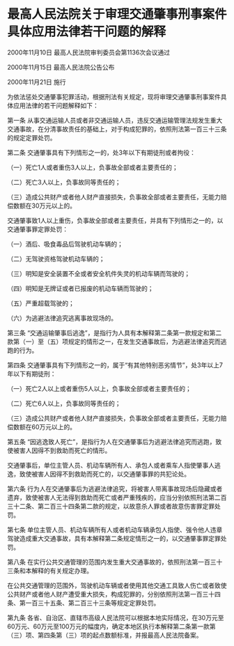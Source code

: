 # 最高人民法院关于审理交通肇事刑事案件具体应用法律若干问题的解释

2000年11月10日 最高人民法院审判委员会第1136次会议通过

2000年11月15日 最高人民法院公告公布

2000年11月21日 施行

  

为依法惩处交通肇事犯罪活动，根据刑法有关规定，现将审理交通肇事刑事案件具体应用法律的若干问题解释如下：

第一条 从事交通运输人员或者非交通运输人员，违反交通运输管理法规发生重大交通事故，在分清事故责任的基础上，对于构成犯罪的，依照刑法第一百三十三条的规定定罪处罚。

第二条 交通肇事具有下列情形之一的，处3年以下有期徒刑或者拘役：

（一）死亡1人或者重伤3人以上，负事故全部或者主要责任的；

（二）死亡3人以上，负事故同等责任的；

（三）造成公共财产或者他人财产直接损失，负事故全部或者主要责任，无能力赔偿数额在30万元以上的。

交通肇事致1人以上重伤，负事故全部或者主要责任，并具有下列情形之一的，以交通肇事罪定罪处罚：

（一）酒后、吸食毒品后驾驶机动车辆的；

（二）无驾驶资格驾驶机动车辆的；

（三）明知是安全装置不全或者安全机件失灵的机动车辆而驾驶的；

（四）明知是无牌证或者已报废的机动车辆而驾驶的；

（五）严重超载驾驶的；

（六）为逃避法律追究逃离事故现场的。

第三条 “交通运输肇事后逃逸”，是指行为人具有本解释第二条第一款规定和第二款第（一）至（五）项规定的情形之一，在发生交通事故后，为逃避法律追究而逃跑的行为。

第四条 交通肇事具有下列情形之一的，属于“有其他特别恶劣情节”，处3年以上7年以下有期徒刑：

（一）死亡2人以上或者重伤5人以上，负事故全部或者主要责任的；

（二）死亡6人以上，负事故同等责任的；

（三）造成公共财产或者他人财产直接损失，负事故全部或者主要责任，无能力赔偿数额在60万元以上的。

第五条 “因逃逸致人死亡”，是指行为人在交通肇事后为逃避法律追究而逃跑，致使被害人因得不到救助而死亡的情形。

交通肇事后，单位主管人员、机动车辆所有人、承包人或者乘车人指使肇事人逃逸，致使被害人因得不到救助而死亡的，以交通肇事罪的共犯论处。

第六条 行为人在交通肇事后为逃避法律追究，将被害人带离事故现场后隐藏或者遗弃，致使被害人无法得到救助而死亡或者严重残疾的，应当分别依照刑法第二百三十二条、第二百三十四条第二款的规定，以故意杀人罪或者故意伤害罪定罪处罚。

第七条 单位主管人员、机动车辆所有人或者机动车辆承包人指使、强令他人违章驾驶造成重大交通事故，具有本解释第二条规定情形之一的，以交通肇事罪定罪处罚。

第八条 在实行公共交通管理的范围内发生重大交通事故的，依照刑法第一百三十三条和本解释的有关规定办理。

在公共交通管理的范围外，驾驶机动车辆或者使用其他交通工具致人伤亡或者致使公共财产或者他人财产遭受重大损失，构成犯罪的，分别依照刑法第一百三十四条、第一百三十五条、第二百三十三条等规定定罪处罚。

第九条 各省、自治区、直辖市高级人民法院可以根据本地实际情况，在30万元至60万元、60万元至100万元的幅度内，确定本地区执行本解释第二条第一款第（三）项、第四条第（三）项的起点数额标准，并报最高人民法院备案。